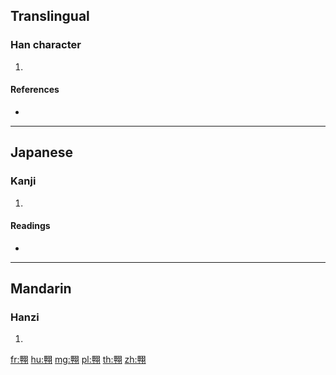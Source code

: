 {{character info/new}}
==Translingual==

===Han character===
{{Han char|rn=124|rad=羽|as=05|sn=11|four=|canj=WLSMM}}

# {{defn|Han|sort=羽05}}

====References====
* {{Han ref|kx=0956.050|dkj=28650|dj=1401.170|hdz=53344.180|uh=7FC8|ud=32712}}

----

==Japanese==

===Kanji===
{{ja-kanji|grade=|rs=羽05}}

# {{defn|lang=ja|sort=羽05}}

====Readings====
* {{ja-readings|on=[[こう]] (kō), [[ごう]] (gō)|kun=[[はね]] (hane)|nanori=}}

----

==Mandarin==

===Hanzi===
{{cmn-hanzi|pin=[[xiá]] ([[xia2]])|wg=hsia<sup>2</sup>}}

# {{defn|lang=cmn|sort=羽05}}

[[fr:翈]]
[[hu:翈]]
[[mg:翈]]
[[pl:翈]]
[[th:翈]]
[[zh:翈]]